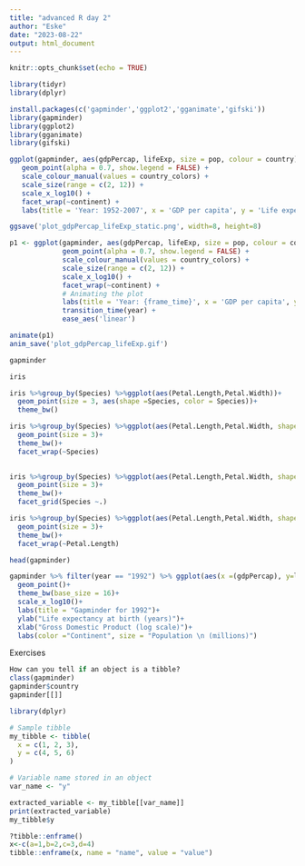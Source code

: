 ```yaml
---
title: "advanced R day 2"
author: "Eske"
date: "2023-08-22"
output: html_document
---
```


```r
knitr::opts_chunk$set(echo = TRUE)
```

```r
library(tidyr)
library(dplyr)
```


```r
install.packages(c('gapminder','ggplot2','gganimate','gifski'))
library(gapminder)
library(ggplot2)
library(gganimate)
library(gifski)
```
```r
ggplot(gapminder, aes(gdpPercap, lifeExp, size = pop, colour = country)) +
   geom_point(alpha = 0.7, show.legend = FALSE) +
   scale_colour_manual(values = country_colors) +
   scale_size(range = c(2, 12)) +
   scale_x_log10() +
   facet_wrap(~continent) +
   labs(title = 'Year: 1952-2007', x = 'GDP per capita', y = 'Life expectancy')

ggsave('plot_gdpPercap_lifeExp_static.png', width=8, height=8)

```


```r
p1 <- ggplot(gapminder, aes(gdpPercap, lifeExp, size = pop, colour = country)) +
             geom_point(alpha = 0.7, show.legend = FALSE) +
             scale_colour_manual(values = country_colors) +
             scale_size(range = c(2, 12)) +
             scale_x_log10() +
             facet_wrap(~continent) +
             # Animating the plot
             labs(title = 'Year: {frame_time}', x = 'GDP per capita', y = 'Life expectancy') +
             transition_time(year) +
             ease_aes('linear')

animate(p1)
anim_save('plot_gdpPercap_lifeExp.gif')
```
```r
gapminder
```
```r
iris
```
```r
iris %>%group_by(Species) %>%ggplot(aes(Petal.Length,Petal.Width))+
  geom_point(size = 3, aes(shape =Species, color = Species))+
  theme_bw()
```


```r
iris %>%group_by(Species) %>%ggplot(aes(Petal.Length,Petal.Width, shape =Species, color = Species))+
  geom_point(size = 3)+
  theme_bw()+
  facet_wrap(~Species)
  
```

```r
iris %>%group_by(Species) %>%ggplot(aes(Petal.Length,Petal.Width, shape =Species, color = Species))+
  geom_point(size = 3)+
  theme_bw()+
  facet_grid(Species ~.)
```
```r
iris %>%group_by(Species) %>%ggplot(aes(Petal.Length,Petal.Width, shape =Species, color = Species))+
  geom_point(size = 3)+
  theme_bw()+
  facet_wrap(~Petal.Length)

```
```r
head(gapminder)
```


```r

gapminder %>% filter(year == "1992") %>% ggplot(aes(x =(gdpPercap), y=lifeExp, size =pop/1000000,color =continent,))+
  geom_point()+
  theme_bw(base_size = 16)+
  scale_x_log10()+
  labs(title = "Gapminder for 1992")+
  ylab("Life expectancy at birth (years)")+
  xlab("Gross Domestic Product (log scale)")+
  labs(color ="Continent", size = "Population \n (millions)")

```


Exercises 

```r
How can you tell if an object is a tibble?
class(gapminder)
gapminder$country
gapminder[[]]
```

```r
library(dplyr)

# Sample tibble
my_tibble <- tibble(
  x = c(1, 2, 3),
  y = c(4, 5, 6)
)

# Variable name stored in an object
var_name <- "y"
```

```r
extracted_variable <- my_tibble[[var_name]]
print(extracted_variable)
my_tibble$y
```
```r
?tibble::enframe()
x<-c(a=1,b=2,c=3,d=4)
tibble::enframe(x, name = "name", value = "value")
```

